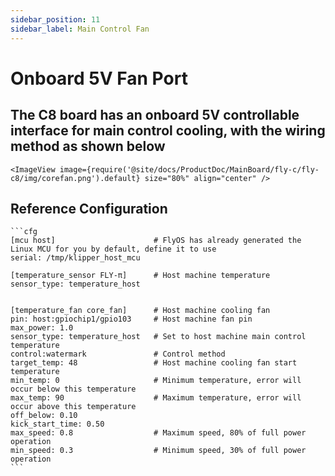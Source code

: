 ```yaml
---
sidebar_position: 11
sidebar_label: Main Control Fan
---
```




# Onboard 5V Fan Port

## The C8 board has an onboard 5V controllable interface for main control cooling, with the wiring method as shown below

    <ImageView image={require('@site/docs/ProductDoc/MainBoard/fly-c/fly-c8/img/corefan.png').default} size="80%" align="center" />

## Reference Configuration

    ```cfg
    [mcu host]                      # FlyOS has already generated the Linux MCU for you by default, define it to use           
    serial: /tmp/klipper_host_mcu 

    [temperature_sensor FLY-π]      # Host machine temperature
    sensor_type: temperature_host


    [temperature_fan core_fan]      # Host machine cooling fan
    pin: host:gpiochip1/gpio103     # Host machine fan pin
    max_power: 1.0
    sensor_type: temperature_host   # Set to host machine main control temperature
    control:watermark               # Control method
    target_temp: 48                 # Host machine cooling fan start temperature
    min_temp: 0                     # Minimum temperature, error will occur below this temperature
    max_temp: 90                    # Maximum temperature, error will occur above this temperature
    off_below: 0.10
    kick_start_time: 0.50
    max_speed: 0.8                  # Maximum speed, 80% of full power operation
    min_speed: 0.3                  # Minimum speed, 30% of full power operation
    ```
